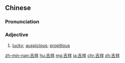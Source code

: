 ==Chinese==
{{zh-forms}}

===Pronunciation===
{{zh-pron
|m=jíxiáng
|c=gat1 coeng4
|h=pfs=kit-siòng
|mn=kiat-siông
|cat=a
}}

===Adjective===
{{zh-adj}}

# [[lucky]]; [[auspicious]]; [[propitious]]

{{zh-cat|Advanced}}

[[zh-min-nan:吉祥]]
[[hu:吉祥]]
[[mg:吉祥]]
[[ja:吉祥]]
[[chr:吉祥]]
[[zh:吉祥]]